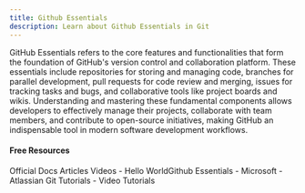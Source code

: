 ```yaml
---
title: Github Essentials
description: Learn about Github Essentials in Git
---
```

GitHub Essentials refers to the core features and functionalities that form the foundation of GitHub's version control and collaboration platform. These essentials include repositories for storing and managing code, branches for parallel development, pull requests for code review and merging, issues for tracking tasks and bugs, and collaborative tools like project boards and wikis. Understanding and mastering these fundamental components allows developers to effectively manage their projects, collaborate with team members, and contribute to open-source initiatives, making GitHub an indispensable tool in modern software development workflows.

#### Free Resources

<Tabs defaultValue="official">
<TabsList>
<TabsTrigger value="official">Official Docs</TabsTrigger>
<TabsTrigger value="article">Articles</TabsTrigger>
<TabsTrigger value="video">Videos</TabsTrigger>
</TabsList>

<TabsContent value="official">
<Note type="note" title="official">
- <Link href="https://docs.github.com/en/get-started/start-your-journey/hello-world">Hello World</Link>Github Essentials - Microsoft</Link>
</Note>
</TabsContent>
<TabsContent value="article">
<Note type="note" title="article">
- <Link href="https://www.atlassian.com/git/tutorials">Atlassian Git Tutorials</Link>
</Note>
</TabsContent>
<TabsContent value="video">
<Note type="note" title="video">
- <Link href="https://www.youtube.com/results?search_query=git+github-essentials+tutorial">Video Tutorials</Link>
</Note>
</TabsContent>
</Tabs>
